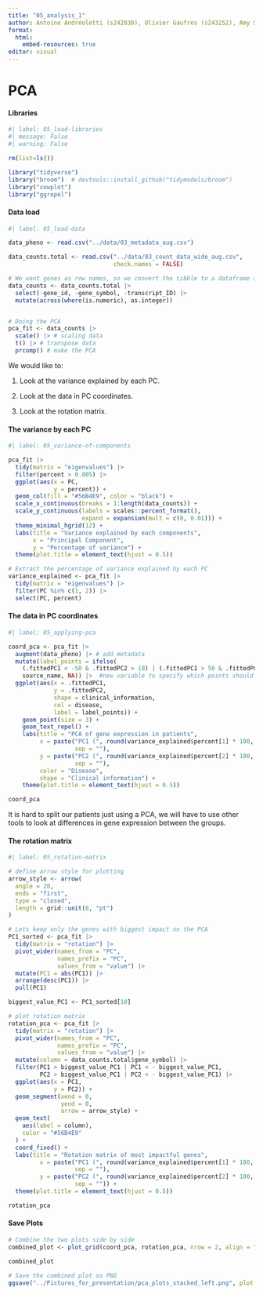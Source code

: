 ```yaml
---
title: "05_analysis_1"
author: Antoine Andréoletti (s242830), Olivier Gaufrès (s243252), Amy Surry (s201902), Lea Skytthe (s203531), Trine Søgaard (s204655)
format:
  html:
    embed-resources: true
editor: visual
---
```


# PCA

#### Libraries

```r
#| label: 05_load-libraries
#| message: False
#| warning: False

rm(list=ls())

library("tidyverse")
library("broom")  # devtools::install_github("tidymodels/broom")
library("cowplot")
library("ggrepel")
```

#### Data load

```r
#| label: 05_load-data

data_pheno <- read.csv("../data/03_metadata_aug.csv")

data_counts.total <- read.csv("../data/03_count_data_wide_aug.csv", 
                              check.names = FALSE)

# We want genes as row names, so we convert the tibble to a dataframe and names the rows
data_counts <- data_counts.total |>
  select(-gene_id, -gene_symbol, -transcript_ID) |>
  mutate(across(where(is.numeric), as.integer))


# Doing the PCA
pca_fit <- data_counts |>
  scale() |> # scaling data
  t() |> # transpose data
  prcomp() # make the PCA
```

We would like to:

1.  Look at the variance explained by each PC.

2.  Look at the data in PC coordinates.

3.  Look at the rotation matrix.

#### The variance by each PC

```r
#| label: 05_variance-of-components

pca_fit |>
  tidy(matrix = "eigenvalues") |>
  filter(percent > 0.005) |> 
  ggplot(aes(x = PC, 
             y = percent)) +
  geom_col(fill = "#56B4E9", color = "black") +
  scale_x_continuous(breaks = 1:length(data_counts)) +
  scale_y_continuous(labels = scales::percent_format(),
                     expand = expansion(mult = c(0, 0.01))) +
  theme_minimal_hgrid(12) +
  labs(title = "Variance explained by each components",
       x = "Principal Component",
       y = "Percentage of variance") +
  theme(plot.title = element_text(hjust = 0.5))

# Extract the percentage of variance explained by each PC
variance_explained <- pca_fit |>
  tidy(matrix = "eigenvalues") |>
  filter(PC %in% c(1, 2)) |>
  select(PC, percent)

```

#### The data in PC coordinates

```r
#| label: 05_applying-pca

coord_pca <- pca_fit |>
  augment(data_pheno) |> # add metadata
  mutate(label_points = ifelse(
    (.fittedPC1 < -50 & .fittedPC2 > 10) | (.fittedPC1 > 50 & .fittedPC2 > 15), 
    source_name, NA)) |>  #new variable to specify which points should be labeled
  ggplot(aes(x = .fittedPC1, 
             y = .fittedPC2, 
             shape = clinical_information,
             col = disease, 
             label = label_points)) + 
    geom_point(size = 3) + 
    geom_text_repel() +
    labs(title = "PCA of gene expression in patients",
         x = paste("PC1 (", round(variance_explained$percent[1] * 100, 2), "%)", 
                   sep = ""),
         y = paste("PC2 (", round(variance_explained$percent[2] * 100, 2), "%)", 
                   sep = ""), 
         color = "Disease", 
         shape = "Clinical information") +
    theme(plot.title = element_text(hjust = 0.5))

coord_pca
```

It is hard to split our patients just using a PCA, we will have to use other tools to look at differences in gene expression between the groups.

#### The rotation matrix

```r
#| label: 05_rotation-matrix

# define arrow style for plotting
arrow_style <- arrow(
  angle = 20, 
  ends = "first", 
  type = "closed", 
  length = grid::unit(8, "pt")
)

# Lets keep only the genes with biggest impact on the PCA
PC1_sorted <- pca_fit |>
  tidy(matrix = "rotation") |>
  pivot_wider(names_from = "PC", 
              names_prefix = "PC", 
              values_from = "value") |> 
  mutate(PC1 = abs(PC1)) |> 
  arrange(desc(PC1)) |> 
  pull(PC1)

biggest_value_PC1 <- PC1_sorted[10]

# plot rotation matrix
rotation_pca <- pca_fit |>
  tidy(matrix = "rotation") |>
  pivot_wider(names_from = "PC", 
              names_prefix = "PC", 
              values_from = "value") |>
  mutate(column = data_counts.total$gene_symbol) |> 
  filter(PC1 > biggest_value_PC1 | PC1 < - biggest_value_PC1,
         PC2 > biggest_value_PC1 | PC2 < - biggest_value_PC1) |> 
  ggplot(aes(x = PC1, 
             y = PC2)) +
  geom_segment(xend = 0, 
               yend = 0, 
               arrow = arrow_style) +
  geom_text(
    aes(label = column),
    color = "#56B4E9"
  ) +
  coord_fixed() +
  labs(title = "Rotation matrix of most impactful genes",
         x = paste("PC1 (", round(variance_explained$percent[1] * 100, 2), "%)", 
                   sep = ""),
         y = paste("PC2 (", round(variance_explained$percent[2] * 100, 2), "%)", 
                   sep = "")) + 
  theme(plot.title = element_text(hjust = 0.5))

rotation_pca
```

#### Save Plots

```r
# Combine the two plots side by side
combined_plot <- plot_grid(coord_pca, rotation_pca, nrow = 2, align = "v")

combined_plot

# Save the combined plot as PNG
ggsave("../Pictures_for_presentation/pca_plots_stacked_left.png", plot = combined_plot)
```
